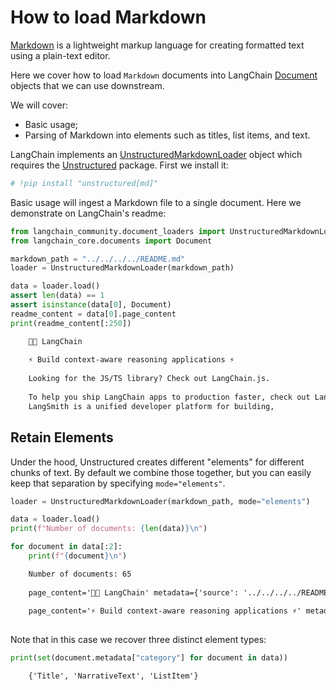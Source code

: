 # How to load Markdown

[Markdown](https://en.wikipedia.org/wiki/Markdown) is a lightweight markup language for creating formatted text using a plain-text editor.

Here we cover how to load `Markdown` documents into LangChain [Document](https://api.python.langchain.com/en/latest/documents/langchain_core.documents.base.Document.html#langchain_core.documents.base.Document) objects that we can use downstream.

We will cover:

- Basic usage;
- Parsing of Markdown into elements such as titles, list items, and text.

LangChain implements an [UnstructuredMarkdownLoader](https://api.python.langchain.com/en/latest/document_loaders/langchain_community.document_loaders.markdown.UnstructuredMarkdownLoader.html) object which requires the [Unstructured](https://unstructured-io.github.io/unstructured/) package. First we install it:

```python
# !pip install "unstructured[md]"
```

Basic usage will ingest a Markdown file to a single document. Here we demonstrate on LangChain's readme:

```python
from langchain_community.document_loaders import UnstructuredMarkdownLoader
from langchain_core.documents import Document

markdown_path = "../../../../README.md"
loader = UnstructuredMarkdownLoader(markdown_path)

data = loader.load()
assert len(data) == 1
assert isinstance(data[0], Document)
readme_content = data[0].page_content
print(readme_content[:250])
```


<CodeOutputBlock lang="python">

```default
    🦜️🔗 LangChain
    
    ⚡ Build context-aware reasoning applications ⚡
    
    Looking for the JS/TS library? Check out LangChain.js.
    
    To help you ship LangChain apps to production faster, check out LangSmith. 
    LangSmith is a unified developer platform for building,
```

</CodeOutputBlock>

## Retain Elements

Under the hood, Unstructured creates different "elements" for different chunks of text. By default we combine those together, but you can easily keep that separation by specifying `mode="elements"`.

```python
loader = UnstructuredMarkdownLoader(markdown_path, mode="elements")

data = loader.load()
print(f"Number of documents: {len(data)}\n")

for document in data[:2]:
    print(f"{document}\n")
```


<CodeOutputBlock lang="python">

```default
    Number of documents: 65
    
    page_content='🦜️🔗 LangChain' metadata={'source': '../../../../README.md', 'last_modified': '2024-04-29T13:40:19', 'page_number': 1, 'languages': ['eng'], 'filetype': 'text/markdown', 'file_directory': '../../../..', 'filename': 'README.md', 'category': 'Title'}
    
    page_content='⚡ Build context-aware reasoning applications ⚡' metadata={'source': '../../../../README.md', 'last_modified': '2024-04-29T13:40:19', 'page_number': 1, 'languages': ['eng'], 'parent_id': 'c3223b6f7100be08a78f1e8c0c28fde1', 'filetype': 'text/markdown', 'file_directory': '../../../..', 'filename': 'README.md', 'category': 'NarrativeText'}
    
```

</CodeOutputBlock>

Note that in this case we recover three distinct element types:

```python
print(set(document.metadata["category"] for document in data))
```


<CodeOutputBlock lang="python">

```default
    {'Title', 'NarrativeText', 'ListItem'}
```

</CodeOutputBlock>
